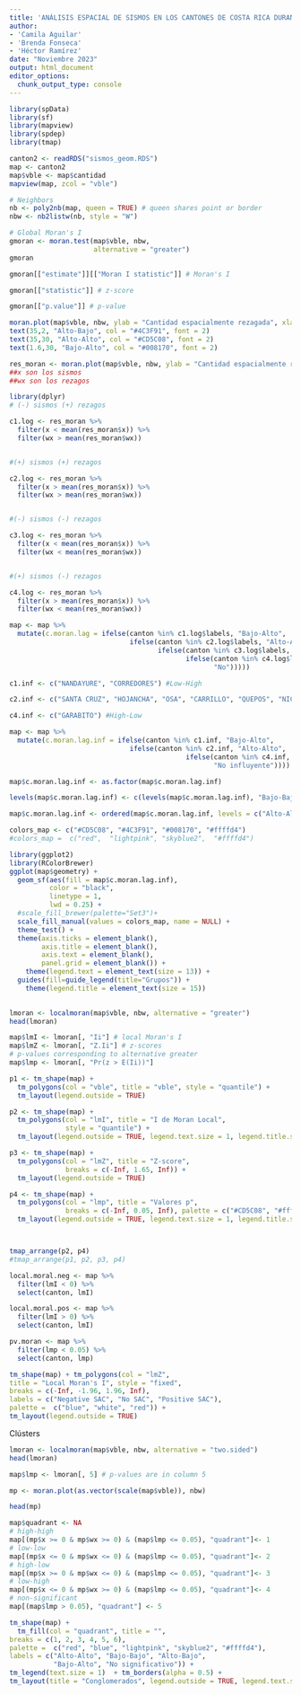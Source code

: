 ```yaml
---
title: 'ANÁLISIS ESPACIAL DE SISMOS EN LOS CANTONES DE COSTA RICA DURANTE EL PERIODO 2010-2022'
author:
- 'Camila Aguilar'
- 'Brenda Fonseca'
- 'Héctor Ramírez'
date: "Noviembre 2023"
output: html_document
editor_options: 
  chunk_output_type: console
---
```



```r
library(spData)
library(sf)
library(mapview)
library(spdep)
library(tmap)
```



```r
canton2 <- readRDS("sismos_geom.RDS")
map <- canton2
map$vble <- map$cantidad
mapview(map, zcol = "vble")
```



```r
# Neighbors
nb <- poly2nb(map, queen = TRUE) # queen shares point or border
nbw <- nb2listw(nb, style = "W")

# Global Moran's I
gmoran <- moran.test(map$vble, nbw,
                     alternative = "greater")
gmoran

gmoran[["estimate"]][["Moran I statistic"]] # Moran's I

gmoran[["statistic"]] # z-score

gmoran[["p.value"]] # p-value
```


```r
moran.plot(map$vble, nbw, ylab = "Cantidad espacialmente rezagada", xlab = "Cantidad de sismos", labels=as.character(map$canton), pch=19)
text(35,2, "Alto-Bajo", col = "#4C3F91", font = 2)
text(35,30, "Alto-Alto", col = "#CD5C08", font = 2)
text(1.6,30, "Bajo-Alto", col = "#008170", font = 2)

res_moran <- moran.plot(map$vble, nbw, ylab = "Cantidad espacialmente rezagada", xlab = "Cantidad de sismos", labels=as.character(map$canton), pch=19)
##x son los sismos
##wx son los rezagos
```


```r
library(dplyr)
# (-) sismos (+) rezagos

c1.log <- res_moran %>% 
  filter(x < mean(res_moran$x)) %>% 
  filter(wx > mean(res_moran$wx))


#(+) sismos (+) rezagos

c2.log <- res_moran %>% 
  filter(x > mean(res_moran$x)) %>% 
  filter(wx > mean(res_moran$wx))


#(-) sismos (-) rezagos

c3.log <- res_moran %>% 
  filter(x < mean(res_moran$x)) %>% 
  filter(wx < mean(res_moran$wx))


#(+) sismos (-) rezagos

c4.log <- res_moran %>% 
  filter(x > mean(res_moran$x)) %>% 
  filter(wx < mean(res_moran$wx))

```



```r
map <- map %>% 
  mutate(c.moran.lag = ifelse(canton %in% c1.log$labels, "Bajo-Alto",
                              ifelse(canton %in% c2.log$labels, "Alto-Alto",
                                     ifelse(canton %in% c3.log$labels, "Bajo-Bajo",
                                            ifelse(canton %in% c4.log$labels, "Alto-Bajo",
                                                   "No")))))
```



```r
c1.inf <- c("NANDAYURE", "CORREDORES") #Low-High

c2.inf <- c("SANTA CRUZ", "HOJANCHA", "OSA", "CARRILLO", "QUEPOS", "NICOYA", "GOLFITO") #High-High

c4.inf <- c("GARABITO") #High-Low
```


```r
map <- map %>% 
  mutate(c.moran.lag.inf = ifelse(canton %in% c1.inf, "Bajo-Alto",
                              ifelse(canton %in% c2.inf, "Alto-Alto",
                                            ifelse(canton %in% c4.inf, "Alto-Bajo",
                                                   "No influyente"))))

map$c.moran.lag.inf <- as.factor(map$c.moran.lag.inf)

levels(map$c.moran.lag.inf) <- c(levels(map$c.moran.lag.inf), "Bajo-Bajo")

map$c.moran.lag.inf <- ordered(map$c.moran.lag.inf, levels = c("Alto-Alto", "Bajo-Bajo", "Alto-Bajo", "Bajo-Alto", "No influyente"))
```


```r
colors_map <- c("#CD5C08", "#4C3F91", "#008170", "#ffffd4")
#colors_map =  c("red",  "lightpink", "skyblue2",  "#ffffd4")
```


```r
library(ggplot2)
library(RColorBrewer)
ggplot(map$geometry) +
  geom_sf(aes(fill = map$c.moran.lag.inf), 
          color = "black",
          linetype = 1,
          lwd = 0.25) +
  #scale_fill_brewer(palette="Set3")+
  scale_fill_manual(values = colors_map, name = NULL) +
  theme_test() +
  theme(axis.ticks = element_blank(), 
        axis.title = element_blank(), 
        axis.text = element_blank(), 
        panel.grid = element_blank()) +
    theme(legend.text = element_text(size = 13)) +
  guides(fill=guide_legend(title="Grupos")) +
    theme(legend.title = element_text(size = 15))
 
```





```r
lmoran <- localmoran(map$vble, nbw, alternative = "greater")
head(lmoran)
```


```r
map$lmI <- lmoran[, "Ii"] # local Moran's I
map$lmZ <- lmoran[, "Z.Ii"] # z-scores
# p-values corresponding to alternative greater
map$lmp <- lmoran[, "Pr(z > E(Ii))"]

p1 <- tm_shape(map) +
  tm_polygons(col = "vble", title = "vble", style = "quantile") +
  tm_layout(legend.outside = TRUE)

p2 <- tm_shape(map) +
  tm_polygons(col = "lmI", title = "I de Moran Local",
              style = "quantile") +
  tm_layout(legend.outside = TRUE, legend.text.size = 1, legend.title.size = 1.4); p2

p3 <- tm_shape(map) +
  tm_polygons(col = "lmZ", title = "Z-score",
              breaks = c(-Inf, 1.65, Inf)) +
  tm_layout(legend.outside = TRUE)

p4 <- tm_shape(map) +
  tm_polygons(col = "lmp", title = "Valores p",
              breaks = c(-Inf, 0.05, Inf), palette = c("#CD5C08", "#ffffd4")) +
  tm_layout(legend.outside = TRUE, legend.text.size = 1, legend.title.size = 1.4); p4



tmap_arrange(p2, p4)
#tmap_arrange(p1, p2, p3, p4)
```


```r
local.moral.neg <- map %>% 
  filter(lmI < 0) %>% 
  select(canton, lmI)

local.moral.pos <- map %>% 
  filter(lmI > 0) %>% 
  select(canton, lmI)
```


```r
pv.moran <- map %>% 
  filter(lmp < 0.05) %>% 
  select(canton, lmp)
```



```r
tm_shape(map) + tm_polygons(col = "lmZ",
title = "Local Moran's I", style = "fixed",
breaks = c(-Inf, -1.96, 1.96, Inf),
labels = c("Negative SAC", "No SAC", "Positive SAC"),
palette =  c("blue", "white", "red")) +
tm_layout(legend.outside = TRUE)
```


Clústers

```r
lmoran <- localmoran(map$vble, nbw, alternative = "two.sided")
head(lmoran)
```


```r
map$lmp <- lmoran[, 5] # p-values are in column 5
```


```r
mp <- moran.plot(as.vector(scale(map$vble)), nbw)
```


```r
head(mp)
```


```r
map$quadrant <- NA
# high-high
map[(mp$x >= 0 & mp$wx >= 0) & (map$lmp <= 0.05), "quadrant"]<- 1
# low-low
map[(mp$x <= 0 & mp$wx <= 0) & (map$lmp <= 0.05), "quadrant"]<- 2
# high-low
map[(mp$x >= 0 & mp$wx <= 0) & (map$lmp <= 0.05), "quadrant"]<- 3
# low-high
map[(mp$x <= 0 & mp$wx >= 0) & (map$lmp <= 0.05), "quadrant"]<- 4
# non-significant
map[(map$lmp > 0.05), "quadrant"] <- 5
```





```r
tm_shape(map) + 
  tm_fill(col = "quadrant", title = "",
breaks = c(1, 2, 3, 4, 5, 6),
palette =  c("red", "blue", "lightpink", "skyblue2", "#ffffd4"),
labels = c("Alto-Alto", "Bajo-Bajo", "Alto-Bajo",
           "Bajo-Alto", "No significativo")) +
tm_legend(text.size = 1)  + tm_borders(alpha = 0.5) +
tm_layout(title = "Conglomerados", legend.outside = TRUE, legend.text.size = 1, legend.title.size = 1.4)
```

